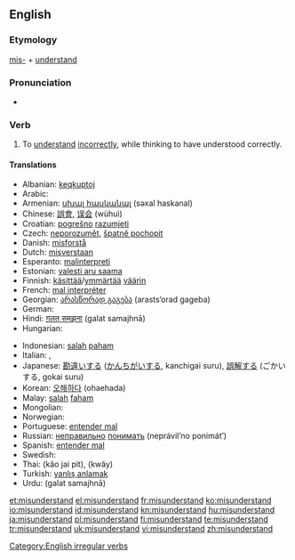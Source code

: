 {{wikipedia|dab=misunderstand}}
==English==

===Etymology===
[[mis-]] + [[understand]]

===Pronunciation===
* {{IPA|/mɪsəndɚ'stænd/}}

===Verb===
{{en-verb|misunderstands|misunderstanding|misunderstood}}

# To [[understand]] [[incorrectly]], while thinking to have understood correctly.

====Translations====
{{trans-top|to understand incorrectly, while thinking to have understood correctly}}
* Albanian: [[keqkuptoj]]
* Arabic: {{Arab|[[اساء الفهم]]}} {{IPAchar|(’asá’a-l-fáhem)}}
* Armenian: [[սխալ հասկանալ]] (səxal haskanal)
* Chinese: [[誤會]], [[误会]] (wùhuì)
* Croatian: [[pogrešno]] [[razumjeti]]
* Czech: [[neporozumět]], [[špatně pochopit]]
* Danish: [[misforstå]]
* Dutch: [[misverstaan]]
* Esperanto: [[malinterpreti]]
* Estonian: [[valesti aru saama]]
* Finnish: [[käsittää]]/[[ymmärtää]] [[väärin]]
* French: [[mal interpréter]]
* Georgian: [[არასწორად გაგება]] (arasts‘orad gageba)
* German: {{t-|de|missverstehen}}
* Hindi: [[ग़लत समझना]] (<u>g</u>alat samajhnā)
* Hungarian: {{t+|hu|félreért}}
{{trans-mid}}
* Indonesian: [[salah]] [[paham]]
* Italian: {{t-|it|fraintendere}},  {{t-|it|equivocare}}
* Japanese: [[勘違い]]する ([[かんちがい]]する, kanchigai suru), [[誤解]]する (ごかいする, gokai suru)
* Korean: [[오해하다]] (ohaehada)
* Malay: [[salah]] [[faham]]
* Mongolian: {{t|mn|буруу ойлгох|tr=buruu oylgoh|sc=Cyrl}}
* Norwegian: {{t|no|misforstå}}
* Portuguese: [[entender mal]]
* Russian: [[неправильно]] [[понимать]] (neprávil’no ponimát’)
* Spanish: [[entender mal]]
* Swedish: {{t+|sv|missförstå}}
* Thai: {{Thai|[[เข้าใจผิด]]}} (kâo jai pìt), {{Thai|[[เขว]]}} (kwăy)
* Turkish: [[yanlış anlamak]]
* Urdu: {{ur-Arab|[[غلط سمجھنا]]}} (<u>g</u>alat samajhnā)
{{trans-bottom}}

[[Category:English irregular verbs]]

[[et:misunderstand]]
[[el:misunderstand]]
[[fr:misunderstand]]
[[ko:misunderstand]]
[[io:misunderstand]]
[[id:misunderstand]]
[[kn:misunderstand]]
[[hu:misunderstand]]
[[ja:misunderstand]]
[[pl:misunderstand]]
[[fi:misunderstand]]
[[te:misunderstand]]
[[tr:misunderstand]]
[[uk:misunderstand]]
[[vi:misunderstand]]
[[zh:misunderstand]]